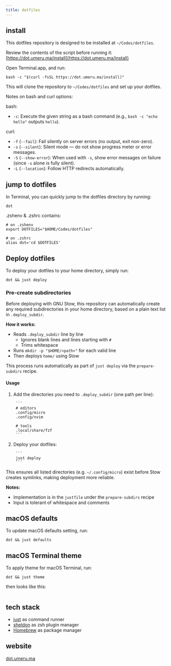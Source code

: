 ```yaml
---
title: dotfiles
---
```



## install
This dotfiles repository is designed to be installed at `~/Codes/dotfiles`.

Review the contents of the script before running it:  
[https://dot.umeru.ma/install](https://dot.umeru.ma/install)

Open Terminal.app, and run:

```
bash -c "$(curl -fsSL https://dot.umeru.ma/install)"
```
This will clone the repository to `~/Codes/dotfiles` and set up your dotfiles.

Notes on bash and curl options:

bash:
- `-c`: Execute the given string as a bash command (e.g., `bash -c "echo hello"` outputs `hello`).

curl:
- `-f` (`--fail`): Fail silently on server errors (no output, exit non-zero).
- `-s` (`--silent`): Silent mode — do not show progress meter or error messages.
- `-S` (`--show-error`): When used with `-s`, show error messages on failure (since `-s` alone is fully silent).
- `-L` (`--location`): Follow HTTP redirects automatically.

## jump to dotfiles

In Terminal, you can quickly jump to the dotfiles directory by running:
```
dot 
```

.zshenv & .zshrc contains:
```
# on .zshenv
export DOTFILES="$HOME/Codes/dotfiles"

# on .zshrc
alias dot='cd $DOTFILES' 
```

## Deploy dotfiles

To deploy your dotfiles to your home directory, simply run:

```
dot && just deploy
```

### Pre-create subdirectories

Before deploying with GNU Stow, this repository can automatically create any required subdirectories in your home directory, based on a plain text list in `.deploy_subdir`.

**How it works:**
- Reads `.deploy_subdir` line by line
	- Ignores blank lines and lines starting with `#`
	- Trims whitespace
- Runs `mkdir -p "$HOME/<path>"` for each valid line
- Then deploys `home/` using Stow

This process runs automatically as part of `just deploy` via the `prepare-subdirs` recipe.

#### Usage
1. Add the directories you need to `.deploy_subdir` (one path per line):

		```
		# editors
		.config/micro
		.config/nvim

		# tools
		.local/share/fzf
		```

2. Deploy your dotfiles:

		```
		just deploy
		```

This ensures all listed directories (e.g. `~/.config/micro`) exist before Stow creates symlinks, making deployment more reliable.

**Notes:**
- Implementation is in the `justfile` under the `prepare-subdirs` recipe
- Input is tolerant of whitespace and comments

## macOS defaults
To update macOS defaults setting, run:

```
dot && just defaults
```

## macOS Terminal theme
To apply theme for macOS Terminal, run:
```
dot && just theme
```

then looks like this:

<img alt="" src="https://i.gyazo.com/e6b46b2e0332ecbbf1e2fcf859533f3c.jpg"/>

## tech stack

- [just](https://github.com/casey/just#readme) as command runner
- [sheldon](https://github.com/rossmacarthur/sheldon#readme) as zsh plugin manager
- [Homebrew](https://docs.brew.sh/Manpage) as package manager

## website

[dot.umeru.ma](https://dot.umeru.ma)
